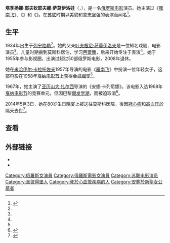 {{Infobox person
| name        = 塔季扬娜·萨莫伊洛娃
| image       = 
| caption     = 
| birth_date  = {{Birth date|1934|05|04|df=y}}
| birth_place = {{USSR}}[[圣彼得堡|圣彼得堡]]
| death_date  = {{Death date and age|2014|05|04|1934|05|04|df=y}}
| death_place = {{RUS}}[[莫斯科|莫斯科]]
| years active= 1955年–2008年
| occupation  = 演员
| education   =
| spouse      =
| children    = 1
| awards={{{!}} style="background: transparent"
{{!}}{{荣誉勋章 (俄罗斯联邦)|2009}}{{!}}{{!}}{{苏联荣誉勋章}}
{{!}}}
{{{!}} style="background: transparent"
{{!}}{{俄罗斯人民艺术家}}{{!}}{{!}}{{苏俄功勋艺术家}}
{{!}}}
}}

'''塔季扬娜·耶夫钦耶夫娜·萨莫伊洛娃'''（{{lang-ru|Татьяна Евгеньевна Самойлова}}，{{bd|1934年|5月4日|2014年|5月4日|catIdx=Samoilova}}），是一名[[俄罗斯电影|俄罗斯电影]]演员。她主演过《[[雁南飞|雁南飞]]》、《{{le|未寄出的信|The Unsent Letter}}》和《{{le|安娜·卡列尼娜 (1967年)|Anna Karenina (1967 film)|安娜·卡列尼娜}}》。在[[苏联|苏联]]时期以美貌和意志坚强的表演而闻名<ref name=c13soviet>{{cite news|title=《安娜·卡列尼娜》女主角逝世|url=http://cn.nytimes.com/obits/20140513/c13soviet/|accessdate=2015-01-26|newspaper=纽约时报中文版|date=2014年5月13日|archive-date=2019-12-06|archive-url=https://web.archive.org/web/20191206010952/https://cn.nytimes.com/obits/20140513/c13soviet/|dead-url=no}}</ref>。

==生平==
1934年出生于[[列宁格勒|列宁格勒]]<ref name=c13soviet />。她的父亲[[叶夫根尼·萨莫伊洛夫|叶夫根尼·萨莫伊洛夫]]是一位知名戏剧、电影演员<ref name=c13soviet />。儿童时期搬到莫斯科居住，学习[[芭蕾舞|芭蕾舞]]，后来开始专注于表演<ref name=c13soviet />。她于1955年参与影视圈，出演过超过50部俄罗斯电影，2008年退休。

她在[[米哈伊尔·卡拉托佐夫|米哈伊尔·卡拉托佐夫]]1957年导演的电影《[[雁南飞|雁南飞]]》中扮演一位年轻女子，这部电影在1958年[[戛纳电影节|戛纳电影节]]上获得[[金棕榈奖|金棕榈奖]]<ref name=c13soviet />。

1967年，她主演了[[亚历山大·扎尔西|亚历山大·扎尔西]]导演的《安娜·卡列尼娜》。该电影入选1968年[[戛纳电影节|戛纳电影节]]的竞赛单元，但因巴黎[[五月风暴|爆发学潮]]，而被迫取消<ref>{{cite news |author1=康慨 |title=苏联女演员塔季扬娜·萨莫伊洛娃去世 |url=http://epaper.gmw.cn/zhdsb/html/2014-05/07/nw.D110000zhdsb_20140507_3-04.htm |work=中华读书报 |date=2014年5月7日 |page=第4版 |accessdate=2019年10月27日 |archive-date=2019年10月27日 |archive-url=https://web.archive.org/web/20191027084933/http://epaper.gmw.cn/zhdsb/html/2014-05/07/nw.D110000zhdsb_20140507_3-04.htm |dead-url=no }}</ref>。

2014年5月3日，她在80岁生日晚宴上被送往莫斯科医院，後因[[冠心病|冠心病]]和[[高血压|高血压]]於隔天去世<ref>{{Cite web |url=http://www.vm.ru/news/2014/05/05/tatyanu-samojlovu-pohoronyat-na-novodevichem-kladbishche-247163.html |title=Tatiana Samoilova will be buried at Novodevichy cemetery|access-date=2014-06-14 |archive-url=https://web.archive.org/web/20140610054659/http://www.vm.ru/news/2014/05/05/tatyanu-samojlovu-pohoronyat-na-novodevichem-kladbishche-247163.html |archive-date=2014-06-10 |dead-url=yes|language=ru}}</ref>。

==查看==
{{reflist}}

==外部链接==
* {{douban people}}
* {{IMDb name|0759967}}

{{Authority control}}
{{portal bar|苏联|人物|电影}}
{{DEFAULTSORT:Samoilova, Tatiana}}
[[Category:俄羅斯女演員|Category:俄羅斯女演員]]
[[Category:俄羅斯電影女演員|Category:俄羅斯電影女演員]]
[[Category:苏联电影演员|Category:苏联电影演员]]
[[Category:圣彼得堡人|Category:圣彼得堡人]]
[[Category:死於心血管疾病的人|Category:死於心血管疾病的人]]
[[Category:安葬於新聖女公墓者|Category:安葬於新聖女公墓者]]